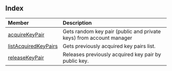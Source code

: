 ## Index

| Member | Description |
| :------ | :------ |
| [acquireKeyPair](functions/acquireKeyPair.mdx) | Gets random key pair (public and private keys) from account manager |
| [listAcquiredKeyPairs](functions/listAcquiredKeyPairs.mdx) | Gets previously acquired key pairs list. |
| [releaseKeyPair](functions/releaseKeyPair.mdx) | Releases previously acquired key pair by public key. |
